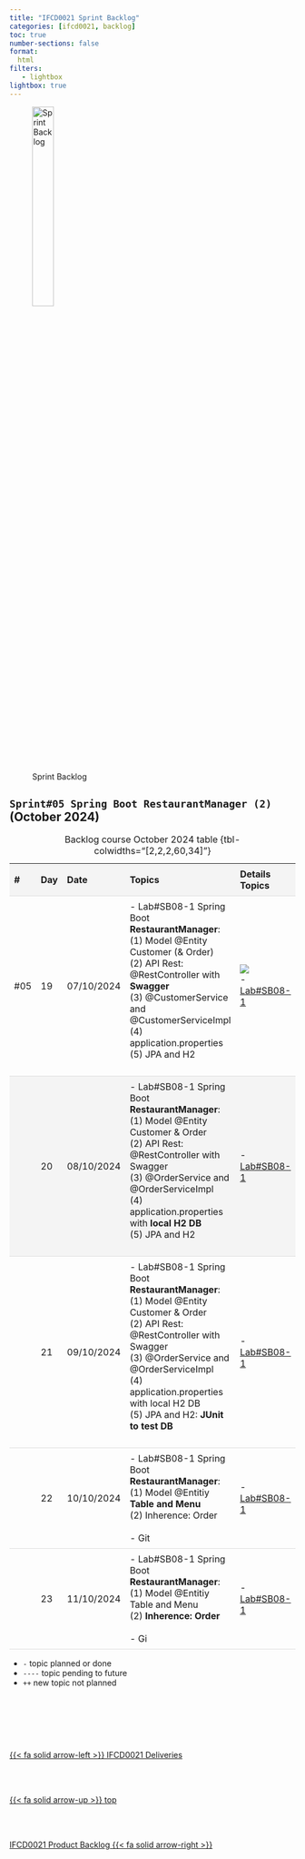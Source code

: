 ```yaml
---
title: "IFCD0021 Sprint Backlog"
categories: [ifcd0021, backlog]
toc: true
number-sections: false
format:
  html
filters:
   - lightbox
lightbox: true
---
```


<style>

.heatMap th { background:  #f4f4f4;}
tr:nth-child(2) {background-color: #f4f4f4;}

th, td {
  padding: 8px;
  text-align: left;
  border-bottom: 1px solid #ddd;
}

tr:hover {background-color:  #f4f4f4;}

</style>

![Sprint Backlog](/images/home/backlog.jpg){width="30%"}

<div class="heatMap">

::: {.column-page-right}


##  ``Sprint#05 Spring Boot RestaurantManager (2)`` (October 2024)

| # | Day | Date | Topics |  Details Topics |
| -- | -- | -- | -- | -- |
|  #05 | 19 | 07/10/2024 | - Lab#SB08-1 Spring Boot **RestaurantManager**: </br>  (1) Model @Entity Customer (& Order)   </br> (2) API Rest: @RestController with **Swagger** </br> (3) @CustomerService and @CustomerServiceImpl </br> (4) application.properties</br> (5) JPA and H2 </BR>  </br> | ![](/images/springboot/lab08-1-vaadin-view-restaurantVaadin.png)  </BR> - [Lab#SB08-1](/springboot/sblab8-1.qmd){.external target='_blank'} </BR>  |
|   | 20 | 08/10/2024 | - Lab#SB08-1 Spring Boot **RestaurantManager**: </br>  (1) Model @Entity Customer & Order   </br> (2) API Rest: @RestController with Swagger  </br> (3) @OrderService and @OrderServiceImpl </br> (4) application.properties with **local H2 DB** </br> (5) JPA and H2 </BR>  </br> |  - [Lab#SB08-1](/springboot/sblab8-1.qmd){.external target='_blank'} </BR>  |
|   | 21 | 09/10/2024 |  - Lab#SB08-1 Spring Boot **RestaurantManager**: </br>  (1) Model @Entity Customer & Order   </br> (2) API Rest: @RestController with Swagger  </br> (3) @OrderService and @OrderServiceImpl </br> (4) application.properties with local H2 DB </br> (5) JPA and H2: **JUnit to test DB** </BR>  </br> |  - [Lab#SB08-1](/springboot/sblab8-1.qmd){.external target='_blank'} </BR>  |
|   | 22 | 10/10/2024 | - Lab#SB08-1 Spring Boot **RestaurantManager**: </br> (1) Model @Entitiy **Table and Menu** </BR>  (2) Inherence: Order </br> </br>- Git </br>  | - [Lab#SB08-1](/springboot/sblab8-1.qmd){.external target='_blank'} </BR>   |
|   | 23 | 11/10/2024 | - Lab#SB08-1 Spring Boot **RestaurantManager**: </br> (1) Model @Entitiy Table and Menu </BR>  (2) **Inherence: Order** </br>  </BR> - Gi </br> | - [Lab#SB08-1](/springboot/sblab8-1.qmd){.external target='_blank'} </BR>  |
: Backlog course October 2024 table {tbl-colwidths="[2,2,2,60,34]"}
:::

</div>

::: {.callout-note}
- `-` topic planned or done
- `----` topic pending to future
- `++` new topic not planned
:::


<!--- navLinks -->
<br><br>

<div class=row>
<br>
<div class='column left previous'>
<br>
[{{< fa solid arrow-left >}} IFCD0021 Deliveries](/ifcd0021-24/ifcd0021deliveries-24.qmd)
<br>
</div>
<br>
<div class='column center'>
<br>
[{{< fa solid arrow-up >}} top](#top)
<br>
</div>
<br>
<div class='column right next'>
<br>
[IFCD0021 Product Backlog  {{< fa solid arrow-right >}}](/ifcd0021-24/ifcd0021backlog-product-24.qmd)
<br>
</div>
<br>
</div>
